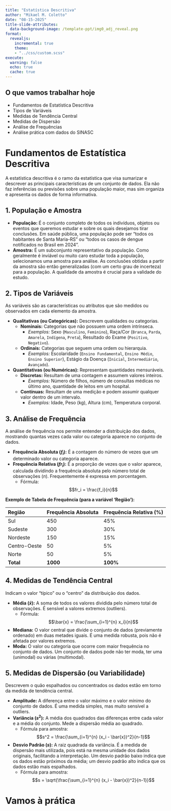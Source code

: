 ```yaml
---
title: "Estatística Descritiva"
author: "Mikael M. Coletto"
date: "08-15-2025"
title-slide-attributes:
  data-background-image: /template-ppt/img0_adj_reveal.png
format: 
  revealjs:
    incremental: true
    theme: 
    - "../css/custom.scss"
execute:
  warning: false
  echo: true
  cache: true
---
```


## O que vamos trabalhar hoje {background-image="../template-ppt/img1_adj_reveal.png"}

::: incremental
-   Fundamentos de Estatística Descritiva
-   Tipos de Variáveis
-   Medidas de Tendência Central
-   Medidas de Dispersão
-   Análise de Frequências
-   Análise prática com dados do SINASC
:::

# Fundamentos de Estatística Descritiva {background-image="../template-ppt/img1_adj_reveal.png"}

A estatística descritiva é o ramo da estatística que visa sumarizar e descrever as principais características de um conjunto de dados. Ela não faz inferências ou previsões sobre uma população maior, mas sim organiza e apresenta os dados de forma informativa.

## 1. População e Amostra {background-image="../template-ppt/img1_adj_reveal.png"}

* **População:** É o conjunto completo de todos os indivíduos, objetos ou eventos que queremos estudar e sobre os quais desejamos tirar conclusões. Em saúde pública, uma população pode ser "todos os habitantes de Santa Maria-RS" ou "todos os casos de dengue notificados no Brasil em 2024".
* **Amostra:** É um subconjunto representativo da população. Como geralmente é inviável ou muito caro estudar toda a população, selecionamos uma amostra para análise. As conclusões obtidas a partir da amostra são então generalizadas (com um certo grau de incerteza) para a população. A qualidade da amostra é crucial para a validade do estudo.

## 2. Tipos de Variáveis {class="nano-font" background-image="../template-ppt/img1_adj_reveal.png"}

As variáveis são as características ou atributos que são medidos ou observados em cada elemento da amostra.

* **Qualitativas (ou Categóricas):** Descrevem qualidades ou categorias.
    * **Nominais:** Categorias que não possuem uma ordem intrínseca.
        * *Exemplos:* Sexo (`Masculino`, `Feminino`), Raça/Cor (`Branca`, `Parda`, `Amarela`, `Indígena`, `Preta`), Resultado do Exame (`Positivo`, `Negativo`).
    * **Ordinais:** Categorias que seguem uma ordem ou hierarquia.
        * *Exemplos:* Escolaridade (`Ensino Fundamental`, `Ensino Médio`, `Ensino Superior`), Estágio da Doença (`Inicial`, `Intermediário`, `Avançado`).

* **Quantitativas (ou Numéricas):** Representam quantidades mensuráveis.
    * **Discretas:** Resultam de uma contagem e assumem valores inteiros.
        * *Exemplos:* Número de filhos, número de consultas médicas no último ano, quantidade de leitos em um hospital.
    * **Contínuas:** Resultam de uma medição e podem assumir qualquer valor dentro de um intervalo.
        * *Exemplos:* Idade, Peso (kg), Altura (cm), Temperatura corporal.

## 3. Análise de Frequência {background-image="../template-ppt/img1_adj_reveal.png"}

A análise de frequência nos permite entender a distribuição dos dados, mostrando quantas vezes cada valor ou categoria aparece no conjunto de dados.

* **Frequência Absoluta ($f_i$):** É a contagem do número de vezes que um determinado valor ou categoria aparece.
* **Frequência Relativa ($fr_i$):** É a proporção de vezes que o valor aparece, calculada dividindo a frequência absoluta pelo número total de observações ($n$). Frequentemente é expressa em porcentagem.
    * Fórmula: $$fr_i = \frac{f_i}{n}$$

**Exemplo de Tabela de Frequência (para a variável 'Região'):**

| Região       | Frequência Absoluta | Frequência Relativa (%) |
| :----------- | :------------------ | :---------------------- |
| Sul          | 450                 | 45%                     |
| Sudeste      | 300                 | 30%                     |
| Nordeste     | 150                 | 15%                     |
| Centro-Oeste | 50                  | 5%                      |
| Norte        | 50                  | 5%                      |
| **Total** | **1000** | **100%** |

## 4. Medidas de Tendência Central {class="small-font" background-image="../template-ppt/img1_adj_reveal.png"}

Indicam o valor "típico" ou o "centro" da distribuição dos dados.

* **Média ($\bar{x}$):** A soma de todos os valores dividida pelo número total de observações. É sensível a valores extremos (outliers).
    * Fórmula: $$\bar{x} = \frac{\sum_{i=1}^{n} x_i}{n}$$
* **Mediana:** O valor central que divide o conjunto de dados (previamente ordenado) em duas metades iguais. É uma medida robusta, pois não é afetada por valores extremos.
* **Moda:** O valor ou categoria que ocorre com maior frequência no conjunto de dados. Um conjunto de dados pode não ter moda, ter uma (unimodal) ou várias (multimodal).

## 5. Medidas de Dispersão (ou Variabilidade) {class="small-font" background-image="../template-ppt/img1_adj_reveal.png"}

Descrevem o quão espalhados ou concentrados os dados estão em torno da medida de tendência central.

* **Amplitude:** A diferença entre o valor máximo e o valor mínimo do conjunto de dados. É uma medida simples, mas muito sensível a outliers.
* **Variância ($s^2$):** A média dos quadrados das diferenças entre cada valor e a média do conjunto. Mede a dispersão média ao quadrado.
    * Fórmula para amostra: $$s^2 = \frac{\sum_{i=1}^{n} (x_i - \bar{x})^2}{n-1}$$
* **Desvio Padrão ($s$):** A raiz quadrada da variância. É a medida de dispersão mais utilizada, pois está na mesma unidade dos dados originais, facilitando a interpretação. Um desvio padrão baixo indica que os dados estão próximos da média; um desvio padrão alto indica que os dados estão mais espalhados.
    * Fórmula para amostra: $$s = \sqrt{\frac{\sum_{i=1}^{n} (x_i - \bar{x})^2}{n-1}}$$

# Vamos à prática {background-image="../template-ppt/img1_adj_reveal.png"}